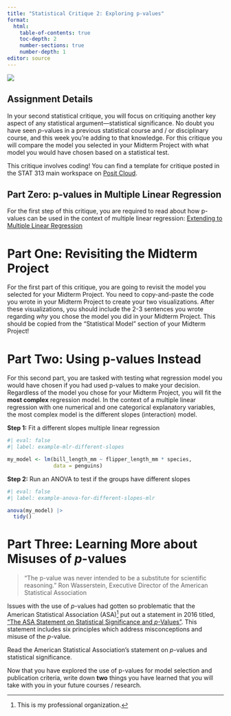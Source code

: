 ```yaml
---
title: "Statistical Critique 2: Exploring p-values"
format: 
  html:
    table-of-contents: true
    toc-depth: 2
    number-sections: true
    number-depth: 1
editor: source
---
```


![](images/significant.jpeg)

## Assignment Details

In your second statistical critique, you will focus on critiquing another key
aspect of any statistical argument---statistical significance. No doubt you have
seen $p$-values in a previous statistical course and / or disciplinary course,
and this week you're adding to that knowledge. For this critique you will
compare the model you selected in your Midterm Project with what model you would
have chosen based on a statistical test.

This critique involves coding! You can find a template for critique posted in
the STAT 313 main workspace on [Posit Cloud](https://posit.cloud/).

## Part Zero: p-values in Multiple Linear Regression

For the first step of this critique, you are required to read about how p-values
can be used in the context of multiple linear regression: [Extending to Multiple Linear Regression](../weeks/chapters/week-8-reading-mlr.qmd "Extending to Multiple Linear Regression")

# Part One: Revisiting the Midterm Project

For the first part of this critique, you are going to revisit the model you
selected for your Midterm Project. You need to copy-and-paste the code you wrote
in your Midterm Project to create your two visualizations. After these
visualizations, you should include the 2-3 sentences you wrote regarding *why*
you chose the model you did in your Midterm Project. This should be copied from
the "Statistical Model" section of your Midterm Project!

# Part Two: Using p-values Instead

For this second part, you are tasked with testing what regression model you
would have chosen if you had used p-values to make your decision. Regardless of
the model you chose for your Midterm Project, you will fit the **most complex**
regression model. In the context of a multiple linear regression with one
numerical and one categorical explanatory variables, the most complex model is
the different slopes (interaction) model.

**Step 1:** Fit a different slopes multiple linear regression

```r
#| eval: false
#| label: example-mlr-different-slopes

my_model <- lm(bill_length_mm ~ flipper_length_mm * species, 
               data = penguins)
```

**Step 2:** Run an ANOVA to test if the groups have different slopes

```r
#| eval: false
#| label: example-anova-for-different-slopes-mlr

anova(my_model) |> 
  tidy()
```

# Part Three: Learning More about Misuses of $p$-values

> "The p-value was never intended to be a substitute for scientific reasoning." 
> Ron Wasserstein, Executive Director of the American Statistical Association

Issues with the use of $p$-values had gotten so problematic that the American
Statistical Association (ASA)[^1] put out a statement in 2016 titled,
["The ASA Statement on Statistical Significance and $p$-Values"](https://www.amstat.org/asa/files/pdfs/P-ValueStatement.pdf). This
statement includes six principles which address misconceptions and misuse of the
$p$-value.

[^1]: This is my professional organization.

<!-- > "Over time it appears the p-value has become a gatekeeper for whether work is publishable. This apparent editorial bias leads to the 'file-drawer effect,' in which research with statistically significant outcomes are much more likely to get published, while other work that might well be just as important scientifically is never seen in print. It also leads to practices called by such names as 'p-hacking' and 'data dredging' that emphasize the search for small p-values over other statistical and scientific reasoning." -->

<!-- > -->

<!-- > Jessica Utts, President of the American Statistical Association -->

<!-- In March of 2019, Valentin Amrhein, Sander Greenland, Blake McShane and more -->

<!-- than 800 signatories published an article in Nature [calling for an end to "statistical significance"](https://www.nature.com/articles/d41586-019-00857-9). The article -->

<!-- details how, on top of the many common misunderstandings about hypothesis -->

<!-- testing and $p$-values, there is an incentive for researchers to "cherry pick" -->

<!-- only the results that are "statistically significant" while dismissing those -->

<!-- that aren't. There are two problems with this system: -->

<!-- 1.  It incentivizes researchers to do whatever it takes to obtain "significant" -->

<!-- p-values, even through dishonest means. -->

<!-- 2.  It dismisses the importance of results where no "significant" effects are -->

<!-- found. -->

Read the American Statistical Association's statement on $p$-values and 
statistical significance. 


Now that you have explored the use of p-values for model selection and publication criteria, write down **two** things you have learned that you will take with you in your future courses / research.
